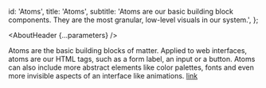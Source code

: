 

  id: 'Atoms',
  title: 'Atoms',
  subtitle: 'Atoms are our basic building block components. They are the most granular, low-level visuals in our system.',
};

<Meta title="Atoms/About" />

<AboutHeader {...parameters} />

Atoms are the basic building blocks of matter. Applied to web interfaces, atoms are our HTML tags, such as a form label, an input or a button. Atoms can also include more abstract elements like color palettes, fonts and even more invisible aspects of an interface like animations. [link](https://bradfrost.com/blog/post/atomic-web-design/#atoms)

<TableOfContents links={[]} />
